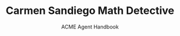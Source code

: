 ---
title: "Carmen Sandiego Math Detective"
subtitle: "ACME Agent Handbook"
creator: ""
categories: ["cds"]
featuredImage: "../src/assets/images/item/cds/DSC02977-2.png"
views: ["../src/assets/images/item/cds/DSC02977-2.png"]
nextItem: []
---